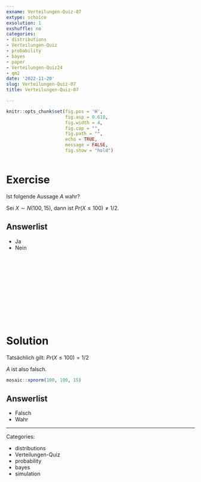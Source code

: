 ```yaml
---
exname: Verteilungen-Quiz-07
extype: schoice
exsolution: 1
exshuffle: no
categories:
- distributions
- Verteilungen-Quiz
- probability
- bayes
- paper
- Verteilungen-Quiz24
- qm2
date: '2022-11-20'
slug: Verteilungen-Quiz-07
title: Verteilungen-Quiz-07

---
```






```r
knitr::opts_chunk$set(fig.pos = 'H',
                      fig.asp = 0.618,
                      fig.width = 4,
                      fig.cap = "", 
                      fig.path = "",
                      echo = TRUE,
                      message = FALSE,
                      fig.show = "hold")



```






# Exercise

Ist folgende Aussage $A$ wahr?

Sei $X \sim N(100,15)$, dann ist $Pr(X \le 100) \ne 1/2$.


Answerlist
----------
* Ja
* Nein



</br>
</br>
</br>
</br>
</br>
</br>
</br>
</br>
</br>
</br>

# Solution

Tatsächlich gilt: $Pr(X \le 100) = 1/2$

$A$ ist also falsch.

```r
mosaic::xpnorm(100, 100, 15)
```




Answerlist
----------





* Falsch
* Wahr





---

Categories: 

- distributions
- Verteilungen-Quiz
- probability
- bayes
- simulation

